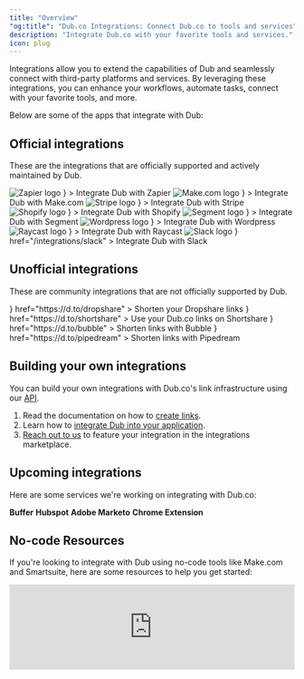 ```yaml
---
title: "Overview"
"og:title": "Dub.co Integrations: Connect Dub.co to tools and services"
description: "Integrate Dub.co with your favorite tools and services."
icon: plug
---
```


Integrations allow you to extend the capabilities of Dub and seamlessly connect with third-party platforms and services. By leveraging these integrations, you can enhance your workflows, automate tasks, connect with your favorite tools, and more.

Below are some of the apps that integrate with Dub:

## Official integrations

These are the integrations that are officially supported and actively maintained by Dub.

<CardGroup cols={2}>
  <Card
    title="Zapier"
    href="/integrations/zapier"
    icon={
      <div className="h-8 w-8">
        <img
          src="https://dubassets.com/integrations/clzlmz336000fjeqynwhfv8vo_S4yz4ak"
          alt="Zapier logo"
          className="h-full w-full rounded-full"
        />
      </div>
    }
  >
    Integrate Dub with Zapier
  </Card>
  <Card
    title="Make.com"
    href="/integrations/make"
    icon={
      <div className="h-8 w-8">
        <img
          src="https://dubassets.com/integrations/clzlmyxup0001jeqyaka3dvdd_GSp2tii"
          alt="Make.com logo"
          className="h-full w-full rounded-full"
        />
      </div>
    }
  >
    Integrate Dub with Make.com
  </Card>
  <Card
    title="Stripe"
    href="/integrations/stripe"
    icon={
      <div className="h-8 w-8">
        <img
          src="https://dubassets.com/integrations/clzra1ya60001wnj4a89zcg9h_jtyaGa7"
          alt="Stripe logo"
          className="h-full w-full rounded-full"
        />
      </div>
    }
  >
    Integrate Dub with Stripe
  </Card>
  <Card
    title="Shopify"
    href="/integrations/shopify"
    icon={
      <div className="h-8 w-8">
        <img
          src="https://dubassets.com/integrations/int_iWOtrZgmcyU6XDwKr4AYYqLN_jUmF77W"
          alt="Shopify logo"
          className="h-full w-full rounded-full"
        />
      </div>
    }
  >
    Integrate Dub with Shopify
  </Card>
  <Card
    title="Segment"
    href="/integrations/segment"
    icon={
      <div className="h-8 w-8">
        <img
          src="https://dubassets.com/integrations/int_zGnSElTzimbz20OWnXerPoKv_Noy3Xhk"
          alt="Segment logo"
          className="h-full w-full rounded-full"
        />
      </div>
    }
  >
    Integrate Dub with Segment
  </Card>
  <Card
    title="Wordpress"
    href="/integrations/wordpress"
    icon={
      <div className="h-8 w-8">
        <img
          src="https://dubassets.com/integrations/clzrjifgn0004tyvlu72oxcc2_GrLz146"
          alt="Wordpress logo"
          className="h-full w-full rounded-full"
        />
      </div>
    }
  >
    Integrate Dub with Wordpress
  </Card>
  <Card
    title="Raycast"
    href="/integrations/raycast"
    icon={
      <div className="h-8 w-8">
        <img
          src="https://dubassets.com/integrations/clzlmyzlx0005jeqy95pjrwbz_Yg767eU"
          alt="Raycast logo"
          className="h-full w-full rounded-full"
        />
      </div>
    }
  >
    Integrate Dub with Raycast
  </Card>
  <Card
    title="Slack"
    icon={
      <div className="h-8 w-8">
        <img
          src="https://dubassets.com/integrations/clzu59rx9000110bm5fnlzwuj_GigJCRt"
          alt="Slack logo"
          className="h-full w-full rounded-full"
        />
      </div>
    }
    href="/integrations/slack"
  >
    Integrate Dub with Slack
  </Card>
</CardGroup>

## Unofficial integrations

These are community integrations that are not officially supported by Dub.

<CardGroup cols={2}>
  <Card
    title="Dropshare"
    icon={
      <svg
        enableBackground="new 0 0 192 192"
        version="1.1"
        viewBox="0 0 192 192"
        xmlSpace="preserve"
        xmlns="http://www.w3.org/2000/svg"
        className="h-8 w-8"
      >
        <path d="m116.79 161.25c-7.8555 0.43628-15.084-0.36078-22.154-2.6081-27.018-8.5872-40.897-32.967-33.371-60.333 7.1198-25.887 21.645-47.383 41.904-64.919 6.9466-6.0129 10.529-6.2819 17.175-0.56768 23.003 19.778 39.283 43.9 44.622 74.2 3.9883 22.633-12.605 45.743-36.448 52.036-3.6866 0.97296-7.5013 1.4603-11.728 2.1916m-27.913-23.617c4.471 3.2535 8.9669 6.4465 14.888 6.2448 3.0063-0.10246 5.2491-1.4134 5.7613-4.4785 0.48747-2.9174-1.2853-4.9677-3.8861-5.6374-8.279-2.132-13.581-7.1151-16.461-15.184-1.1455-3.2089-4.1126-5.0832-7.6864-3.491-3.4384 1.5319-4.8823 4.209-3.4146 8.1668 2.0992 5.661 5.902 9.9739 10.799 14.379z" />
        <path d="m69.528 52.549c7.0827-8.0213 14.148-15.547 22.636-22.382 0.50252 2.9362-1.2719 3.721-2.2755 4.8835-13.768 15.949-26.109 32.782-34.83 52.164-12.457 27.687-2.1361 51.367 18.137 67.354 1.4834 1.1697 3.6999 1.6931 4.1595 4.0898-2.3604 1.2021-4.244-0.30447-6.1145-1.0696-27.442-11.225-38.68-39.951-26.577-67.943 5.9541-13.771 14.856-25.598 24.865-37.097z" />
      </svg>
    }
    href="https://d.to/dropshare"
  >
    Shorten your Dropshare links
  </Card>
  <Card
    title="Shortshare"
    icon={
      <svg
        width="60px"
        height="32px"
        viewBox="0 0 85 45"
        version="1.1"
        xmlns="http://www.w3.org/2000/svg"
        xmlns:xlink="http://www.w3.org/1999/xlink"
      >
        <g
          id="Page-1"
          stroke="#000000"
          stroke-width="1"
          fill="none"
          fill-rule="evenodd"
        >
          <g
            id="logo-white"
            transform="translate(9.000000, 5.000000)"
            fill="#FFFFFF"
            fill-rule="nonzero"
          >
            <path
              d="M57.6097244,32.1946043 L49.8119122,23.5652379 L53.5118193,19.4200627 L67.5862069,35 L63.9246255,35 C61.5200013,35.0007178 59.2267988,33.9819624 57.6097244,32.1946043 Z"
              id="Path"
            ></path>
            <path
              d="M34.9290895,34.8902821 L17.6963401,34.8902821 C8.08232654,34.8902821 0.0952999167,27.2215366 0,17.6156725 C-0.0391754929,12.9622274 1.78340246,8.48541294 5.06383055,5.17890966 C8.34425864,1.87240639 12.8111401,0.00976830213 17.4729991,0.00442938709 L34.9261314,0.00442938709 C35.6366282,0.00443423288 36.313429,0.306790968 36.7868128,0.835677698 L46.2529184,11.3923836 L42.5596581,15.4984254 L33.5772113,5.52196924 L17.6549258,5.52196924 C11.0981686,5.52196924 5.62853447,10.7191168 5.52647802,17.2613215 C5.48137766,20.4541587 6.71945592,23.531968 8.96406106,25.8070052 C11.2086662,28.0820424 14.2727085,29.3646813 17.4715201,29.3683129 L33.5757322,29.3683129 L57.3889042,2.84219005 C59.0114655,1.03357429 61.3286169,0 63.7607765,0 L67.3667712,0 L36.7882918,34.0605103 C36.314758,34.5881564 35.6387601,34.8898579 34.9290895,34.8902821 L34.9290895,34.8902821 Z"
              id="Path"
            ></path>
          </g>
        </g>
      </svg>
    }
    href="https://d.to/shortshare"
  >
    Use your Dub.co links on Shortshare
  </Card>
  <Card
    title="Bubble"
    icon={
      <svg
        width="256px"
        height="276px"
        viewBox="0 0 256 276"
        version="1.1"
        xmlns="http://www.w3.org/2000/svg"
        preserveAspectRatio="xMidYMid"
        className="h-8 w-8"
      >
        <title>Bubble</title>
        <g>
          <path
            d="M156.687886,71.5306475 C131.928045,71.5306475 107.524298,82.1604077 88.8931172,103.059013 L88.8931172,0 L52.0240423,0 L52.0240423,173.506229 C52.0240423,173.510361 52.0240423,173.514494 52.0240423,173.519315 C52.0240423,229.845404 97.6852437,275.506605 154.012021,275.506605 C210.33811,275.506605 256,229.845404 256,173.519315 C256,117.193226 213.013974,71.5306475 156.687886,71.5306475 M154.012021,236.224775 C119.380066,236.224775 91.3051835,208.149893 91.3051835,173.518626 C91.3051835,138.886671 119.380066,110.811789 154.012021,110.811789 C188.643288,110.811789 216.71817,138.886671 216.71817,173.518626 C216.71817,208.150582 188.643288,236.224775 154.012021,236.224775"
            fill="#262626"
          ></path>
          <path
            d="M25.2199377,225.066041 C11.2909777,225.066041 1.0658141e-14,236.357707 1.0658141e-14,250.285979 C1.0658141e-14,264.21425 11.2909777,275.505916 25.2199377,275.505916 C39.1488977,275.505916 50.4398754,264.21425 50.4398754,250.285979 C50.4398754,236.357707 39.1488977,225.066041 25.2199377,225.066041"
            fill="#0000FF"
          ></path>
        </g>
      </svg>
    }
    href="https://d.to/bubble"
  >
    Shorten links with Bubble
  </Card>
  <Card
    title="Pipedream"
    icon={
      <svg
        enableBackground="new 0 0 600 600"
        version="1.1"
        viewBox="0 0 600 600"
        xmlSpace="preserve"
        xmlns="http://www.w3.org/2000/svg"
        className="h-8 w-8"
      >
        <path
          d="m413 601h-412v-600h600v600h-188m-249.49-374.5c2.13e-4 93.651 0.035782 187.3-0.10211 280.95-0.007019 4.7677 1.1727 6.2025 6.0619 6.152 24.327-0.25134 48.657-0.10834 72.987-0.12824 1.7477-0.001465 3.4952-0.19446 5.0492-0.28687v-105.64c0.7103 0.038513 1.1189-0.064697 1.3299 0.09433 0.79394 0.59842 1.5523 1.252 2.2729 1.9386 10.855 10.343 23.482 17.235 38.202 20.536 13.754 3.0848 27.621 4.5111 41.654 3.8274 41.472-2.0209 73.697-19.744 94.556-56.379 11.256-19.769 17.778-41.175 21.464-63.506 4.8599-29.442 4.9199-59.068 2.7362-88.712-1.6924-22.973-5.3217-45.622-13.603-67.302-10.566-27.662-27.689-49.597-56.101-60.187-33.964-12.66-68.366-13.049-102.57-0.19016-14.517 5.4573-27.194 13.949-39.095 24.427-4.8366-8.7217-9.6348-17.075-14.102-25.601-1.47-2.8053-3.1826-3.6822-6.2601-3.4362-11.125 0.88915-22.271 1.5068-33.407 2.2732-6.9087 0.4755-13.812 1.0345-21.073 1.5829 0 43.313 0 85.947 1.38e-4 129.58z"
          fill="#34D28B"
        />
        <path
          d="m163.51 226c-7.7e-5 -43.134-7.7e-5 -85.767-7.7e-5 -129.08 7.2617-0.5484 14.165-1.1074 21.073-1.5829 11.135-0.76641 22.282-1.3841 33.407-2.2732 3.0774-0.24596 4.7901 0.63092 6.2601 3.4362 4.4677 8.5261 9.2659 16.879 14.102 25.601 11.901-10.479 24.579-18.97 39.095-24.427 34.204-12.859 68.606-12.47 102.57 0.19016 28.412 10.59 45.535 32.525 56.101 60.187 8.2808 21.681 11.91 44.329 13.603 67.302 2.1837 29.644 2.1236 59.27-2.7362 88.712-3.6861 22.331-10.208 43.737-21.464 63.506-20.859 36.635-53.084 54.358-94.556 56.379-14.033 0.68375-27.899-0.74255-41.654-3.8274-14.72-3.3014-27.347-10.193-38.202-20.536-0.72058-0.68655-1.4789-1.3402-2.2729-1.9386-0.211-0.15903-0.61964-0.055817-1.3299-0.09433v105.64c-1.554 0.092408-3.3015 0.2854-5.0492 0.28687-24.329 0.019897-48.66-0.12311-72.987 0.12824-4.8892 0.050537-6.0689-1.3843-6.0619-6.152 0.13789-93.651 0.10232-187.3 0.10205-281.45m116.41-57.756c-11.344 4.0749-21.357 10.208-28.822 19.795-1.7525 2.2504-2.9519 5.5924-2.9638 8.4383-0.18326 43.805-0.013077 87.611-0.26497 131.42-0.033584 5.8413 1.8959 10.108 5.549 14.271 16.857 19.213 38.371 23.786 62.562 20.29 18.379-2.6563 30.69-13.119 37.316-30.036 3.3137-8.4608 5.9928-17.341 7.5757-26.277 4.6788-26.412 4.1864-53.067 1.8481-79.672-1.0942-12.45-3.4579-24.725-8.878-36.174-5.7627-12.173-15.005-20.134-28.25-23.214-15.049-3.4998-30.019-3.3802-45.672 1.1632z"
          fill="#fff"
        />
        <path
          d="m280.3 168.15c15.266-4.4467 30.236-4.5663 45.285-1.0665 13.244 3.0802 22.487 11.041 28.25 23.214 5.4201 11.449 7.7837 23.724 8.878 36.174 2.3383 26.605 2.8307 53.26-1.8481 79.672-1.5829 8.9356-4.262 17.816-7.5757 26.277-6.6257 16.917-18.937 27.38-37.316 30.036-24.191 3.4964-45.705-1.077-62.562-20.29-3.6531-4.1637-5.5826-8.4301-5.549-14.271 0.25189-43.804 0.081711-87.61 0.26497-131.42 0.011917-2.8459 1.2114-6.1879 2.9638-8.4383 7.4656-9.5867 17.479-15.72 29.209-19.892z"
          fill="#34D28B"
        />
      </svg>
    }
    href="https://d.to/pipedream"
  >
    Shorten links with Pipedream
  </Card>
</CardGroup>

## Building your own integrations

You can build your own integrations with Dub.co's link infrastructure using our [API](/api-reference/introduction).

1. Read the documentation on how to [create links](/api-reference/endpoint/create-a-new-link).
2. Learn how to [integrate Dub into your application](/integrations/quickstart).
3. [Reach out to us](mailto:support@dub.co?subject=New%20Dub.co%20Integration) to feature your integration in the integrations marketplace.

## Upcoming integrations

Here are some services we're working on integrating with Dub.co:

<CardGroup cols={2}>
  <Card>
    <b>Buffer</b>
  </Card>
  <Card>
    <b>Hubspot</b>
  </Card>
  <Card>
    <b>Adobe Marketo</b>
  </Card>
  <Card>
    <b>Chrome Extension</b>
  </Card>
</CardGroup>

## No-code Resources

If you're looking to integrate with Dub using no-code tools like Make.com and Smartsuite, here are some resources to help you get started:

<iframe
  width="100%"
  className="aspect-video"
  src="https://www.youtube.com/embed/KQU3qqhuj3Q"
  title="YouTube video player"
  frameborder="0"
  allow="accelerometer; autoplay; clipboard-write; encrypted-media; gyroscope; picture-in-picture; web-share"
  referrerpolicy="strict-origin-when-cross-origin"
  allowfullscreen
/>
